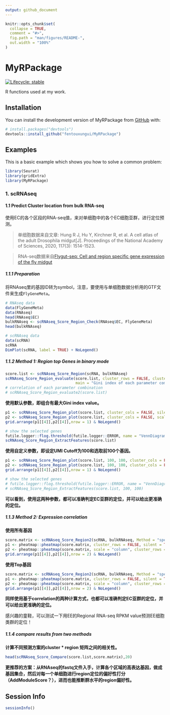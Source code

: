 ```yaml
---
output: github_document
---
```


<!-- README.md is generated from README.Rmd. Please edit that file -->

```r
knitr::opts_chunk$set(
  collapse = TRUE,
  comment = "#>",
  fig.path = "man/figures/README-",
  out.width = "100%"
)
```

# MyRPackage

<!-- badges: start -->
[![Lifecycle: stable](https://img.shields.io/badge/lifecycle-stable-brightgreen.svg)](https://lifecycle.r-lib.org/articles/stages.html#stable)
<!-- badges: end -->

R functions used at my work.

## Installation

You can install the development version of MyRPackage from [GitHub](https://github.com/fentouxungui/MyRPackage) with:

``` r
# install.packages("devtools")
devtools::install_github("fentouxungui/MyRPackage")
```

## Examples

This is a basic example which shows you how to solve a common problem:

```r
library(Seurat)
library(gridExtra)
library(MyRPackage)
```

### 1. scRNAseq

#### 1.1 Predict Cluster location from bulk RNA-seq

使用EC的各个区段的RNA-seq值，来对单细胞中的各个EC细胞亚群，进行定位预测。

> 单细胞数据来自文章: Hung R J, Hu Y, Kirchner R, et al. A cell atlas of the adult Drosophila midgut[J]. Proceedings of the National Academy of Sciences, 2020, 117(3): 1514-1523.

> RNA-seq数据来自[Flygut-seq: Cell and region specific gene expression of the fly midgut](http://flygutseq.buchonlab.com/)

##### 1.1.1 Preparation

将RNAseq里的基因ID转为symbol，注意，要使用与单细胞数据分析用的GTF文件来生成``FlyGeneMeta``。

```r
# RNAseq data
data(FlyGeneMeta)
data(RNAseq)
head(RNAseq$EC)
bulkRNAseq <- scRNAseq_Score_Region_Check(RNAseq$EC, FlyGeneMeta)
head(bulkRNAseq)
```

```r
# scRNAseq data
data(scRNA)
scRNA
DimPlot(scRNA, label = TRUE) + NoLegend()
```


##### 1.1.2 Method 1: Region top Genes in binary mode

```r
score.list <- scRNAseq_Score_Region(scRNA, bulkRNAseq)
scRNAseq_Score_Region_evaluate(score.list, cluster_rows = FALSE, cluster_cols = FALSE, 
                               main = "Gini index of each parameter combination (x - Top Genes, y - UMI Cutoff)")
# correlation of each parameter combination
# scRNAseq_Score_Region_evaluate2(score.list)
```

**使用默认参数，即组合有最大Gini index value。**

```r
p1 <- scRNAseq_Score_Region_plot(score.list, cluster_cols = FALSE, silent = TRUE)
p2 <- scRNAseq_Score_Region_plot(score.list, cluster_cols = FALSE, scale = "row", silent = TRUE)
grid.arrange(p1[[4]],p2[[4]],nrow = 1) & NoLegend()
```

```r
# show the selected genes
futile.logger::flog.threshold(futile.logger::ERROR, name = "VennDiagramLogger")
scRNAseq_Score_Region_ExtractFeatures(score.list)
```


**使用自定义参数，即设定UMI Cutoff为100和选取前100个基因。**


```r
p1 <- scRNAseq_Score_Region_plot(score.list, 100, 100, cluster_cols = FALSE, silent = TRUE)
p2 <- scRNAseq_Score_Region_plot(score.list, 100, 100, cluster_cols = FALSE, scale = "row", silent = TRUE)
grid.arrange(p1[[4]],p2[[4]],nrow = 1) & NoLegend()
```

```r
# show the selected genes
# futile.logger::flog.threshold(futile.logger::ERROR, name = "VennDiagramLogger")
# scRNAseq_Score_Region_ExtractFeatures(score.list, 100, 100)
```


**可以看到，使用这两种参数，都可以准确判定EC亚群的定位，并可以给出更准确的定位。**

##### 1.1.3 Method 2: Expression correlation

**使用所有基因**

```r
score.matrix <- scRNAseq_Score_Region2(scRNA, bulkRNAseq, Method = "spearman")
p1 <- pheatmap::pheatmap(score.matrix, cluster_rows = FALSE, silent = TRUE)
p2 <- pheatmap::pheatmap(score.matrix, scale = "column", cluster_rows = FALSE, silent = TRUE)
grid.arrange(p1[[4]],p2[[4]],nrow = 2) & NoLegend()
```

**使用Top基因**

```r
score.matrix <- scRNAseq_Score_Region2(scRNA, bulkRNAseq, Method = "spearman", Genes.Selection = "Top")
p1 <- pheatmap::pheatmap(score.matrix, cluster_rows = FALSE, silent = TRUE)
p2 <- pheatmap::pheatmap(score.matrix, scale = "column", cluster_rows = FALSE, silent = TRUE)
grid.arrange(p1[[4]],p2[[4]],nrow = 2) & NoLegend()
```

**同样使用基于correlation的两种计算方式，也都可以准确判定EC亚群的定位，并可以给出更准确的定位。**

感兴趣的童鞋，可以测试一下用EE的Regional RNA-seq RPKM value预测EE细胞类群的定位！

##### 1.1.4 compare results from two methods

**计算不同预测方案的cluster * region 矩阵之间的相关性。**

```r
head(scRNAseq_Score_Compare(score.list,score.matrix),20)
```

**更推荐的方案：从RNAseq的fastq文件入手，计算各个区域的高表达基因，做成基因集合，然后对每一个单细胞进行region定位的偏好性打分（AddModuleScore？），进而也能推断群水平的region偏好性。**


## Session Info

```r
sessionInfo()
```

